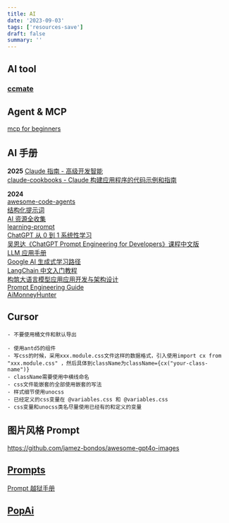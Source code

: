 ```yaml
---
title: AI
date: '2023-09-03'
tags: ['resources-save']
draft: false
summary: ''
---
```


<TOCInlineWithSticky toc={props.toc} />

## AI tool

### [ccmate](https://randynamic.org/ccmate)

## Agent & MCP

[mcp for beginners](https://github.com/microsoft/mcp-for-beginners/blob/main/translations/zh/README.md)

## AI 手册

**2025**
[Claude 指南 - 高级开发智能](https://github.com/karminski/claude-code-guide-study)  
[claude-cookbooks - Claude 构建应用程序的代码示例和指南](https://github.com/anthropics/claude-cookbooks)

**2024**  
[awesome-code-agents](https://github.com/sorrycc/awesome-code-agents/blob/master/README.zh-CN.md)  
[结构化提示词](https://langgptai.feishu.cn/wiki/RXdbwRyASiShtDky381ciwFEnpe?__readwiseLocation=)  
[AI 资源全收集](https://we-mobius.notion.site/AI-ae3f86611e9f49b5849461b4c24af4fc)  
[learning-prompt](https://learningprompt.wiki/)  
[ChatGPT 从 0 到 1 系统性学习](https://gptdoc.sparkai.chat/)  
[吴恩达《ChatGPT Prompt Engineering for Developers》课程中文版](https://github.com/datawhalechina/prompt-engineering-for-developers)  
[LLM 应用手册](https://aigc.phodal.com/prompt-understand.html)  
[Google AI 生成式学习路径](https://www.cloudskillsboost.google/journeys/118)  
[LangChain 中文入门教程](https://liaokong.gitbook.io/llm-kai-fa-jiao-cheng)  
[构筑大语言模型应用应用开发与架构设计](https://aigc.phodal.com/prelude.html)  
[Prompt Engineering Guide](https://www.promptingguide.ai/)  
[AiMonneyHunter](https://github.com/bleedline/aimoneyhunter)

## Cursor

```
- 不要使用桶文件和默认导出
```

```
- 使用antd5的组件
- 写css的时候，采用xxx.module.css文件这样的数据格式，引入使用import cx from "xxx.module.css" ，然后具体到className为className={cx("your-class-name")}
- className需要使用中横线命名
- css文件能嵌套的全部使用嵌套的写法
- 样式细节使用unocss
- 已经定义的css变量在 @variables.css 和 @variables.css
- css变量和unocss类名尽量使用已经有的和定义的变量
```

## 图片风格 Prompt

https://github.com/jamez-bondos/awesome-gpt4o-images

## [Prompts](/blog/resources-save/prompts)

[Prompt 越狱手册](https://github.com/Acmesec/PromptJailbreakManual/)

## [PopAi](/blog/resources-save/PopAi)
